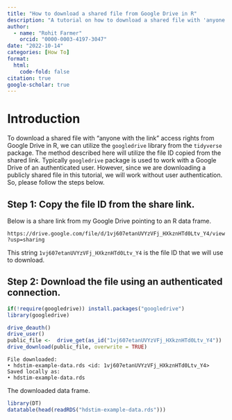 ```yaml
---
title: "How to download a shared file from Google Drive in R"
description: "A tutorial on how to download a shared file with 'anyone with the link' access rights from Google Drive in R."
author: 
  - name: "Rohit Farmer"
    orcid: "0000-0003-4197-3047"
date: "2022-10-14"
categories: [How To]
format:
  html:
    code-fold: false
citation: true
google-scholar: true
---
```


# Introduction

To download a shared file with "anyone with the link" access rights from Google Drive in R, we can utilize the `googledrive` library from the `tidyverse` package. The method described here will utilize the file ID copied from the shared link. Typically `googledrive` package is used to work with a Google Drive of an authenticated user. However, since we are downloading a publicly shared file in this tutorial, we will work without user authentication. So, please follow the steps below.

## Step 1: Copy the file ID from the share link.

Below is a share link from my Google Drive pointing to an R data frame.

`https://drive.google.com/file/d/1vj607etanUVYzVFj_HXkznHTd0Ltv_Y4/view?usp=sharing`

This string `1vj607etanUVYzVFj_HXkznHTd0Ltv_Y4` is the file ID that we will use to download.

## Step 2: Download the file using an authenticated connection.

```R
if(!require(googledrive)) install.packages("googledrive")
library(googledrive)

drive_deauth()
drive_user()
public_file <-  drive_get(as_id("1vj607etanUVYzVFj_HXkznHTd0Ltv_Y4"))
drive_download(public_file, overwrite = TRUE)
```

    File downloaded:
    • hdstim-example-data.rds <id: 1vj607etanUVYzVFj_HXkznHTd0Ltv_Y4>
    Saved locally as:
    • hdstim-example-data.rds

The downloaded data frame.

```R
library(DT)
datatable(head(readRDS("hdstim-example-data.rds")))
```
